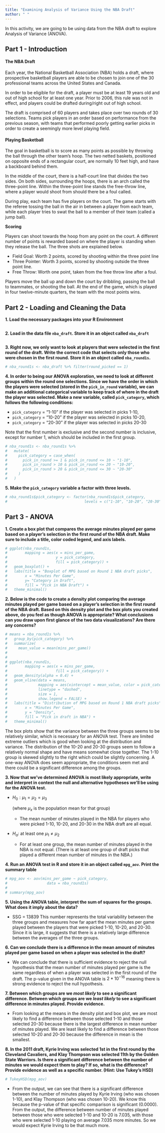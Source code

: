 ```yaml
---
title: "Examining Analysis of Variance Using the NBA Draft"
author: " " 
---
```


In this activity, we are going to be using data from the NBA draft to explore Analysis of Variance (ANOVA).

## Part 1 - Introduction

#### The NBA Draft

Each year, the National Basketball Association (NBA) holds a draft, where prospective basketball players are able to be chosen to join one of the 30 professional teams across the United States and Canada.

In order to be eligible for the draft, a player must be at least 19 years old and out of high school for at least one year. Prior to 2006, this rule was not in effect, and players could be drafted during/right out of high school.

The draft is comprised of 60 players and takes place over two rounds of 30 selections. Teams pick players in an order based on performance from the previous season, with teams that performed poorly getting earlier picks in order to create a seemingly more level playing field.

#### Playing Basketball

The goal in basketball is to score as many points as possible by throwing the ball through the other team's hoop. The two netted baskets, positioned on opposite ends of a rectangular court, are normally 10 feet high, and have a backboard behind them.

In the middle of the court, there is a half-court line that divides the two sides. On both sides, surrounding the hoops, there is an arch called the three-point line. Within the three-point line stands the free-throw line, where a player would shoot from should there be a foul called.

During play, each team has five players on the court. The game starts with the referee tossing the ball in the air in between a player from each team, while each player tries to swat the ball to a member of their team (called a jump ball).

**Scoring**

Players can shoot towards the hoop from any point on the court. A different number of points is rewarded based on where the player is standing when they release the ball. The three shots are explained below.

-   Field Goal: Worth 2 points, scored by shooting within the three point line
-   Three Pointer: Worth 3 points, scored by shooting outside the three point line.
-   Free Throw: Worth one point, taken from the free throw line after a foul.

Players move the ball up and down the court by dribbling, passing the ball to teammates, or shooting the ball. At the end of the game, which is played in four twelve-minute quarters, the team with the most points wins.

## Part 2 - Loading and Cleaning the Data 

**1.  Load the necessary packages into your R Environment**

```r

```

**2.  Load in the data file `nba_draft`. Store it in an object called `nba_draft`**

```r

```

**3.  Right now, we only want to look at players that were selected in the first round of the draft. Write the correct code that selects only those who were chosen in the first round. Store it in an object called `nba_round1s`.**

```r
# nba_round1s <- nba_draft %>% filter(round_picked == 1)
```

**4. In order to being our ANOVA exploration, we need to look at different groups within the round one selections. Since we have the order in which the players were selected (stored in the `pick_in_round` variable), we can make an additional categorical variable to keep track of where in the draft the player was selected. Make a new variable, called `pick_category`, which follows the following conditions: **

- `pick_category` = "1-10" if the player was selected in picks 1-10, 
- `pick_category` = "10-20" if the player was selected in picks 10-20,
- `pick_category` = "20-30" if the player was selected in picks 20-30

Note that the first number is exclusive and the second number is inclusive, except for number 1, which should be included in the first group. 

```r
# nba_round1s <- nba_round1s %>%
#   mutate(
#     pick_category = case_when(
#       pick_in_round >= 1 & pick_in_round <= 10 ~ "1-10",
#       pick_in_round > 10 & pick_in_round <= 20 ~ "10-20",
#       pick_in_round > 20 & pick_in_round <= 30 ~ "20-30"
#     )
#   )
```

**5. Make the `pick_category` variable a factor with three levels.**

```r
# nba_round1s$pick_category <- factor(nba_round1s$pick_category,
#                                   levels = c("1-10", "10-20", "20-30"))
```

## Part 3 - ANOVA

**1. Create a box plot that compares the average minutes played per game based on a player's selection in the first round of the NBA draft. Make sure to include a title, color coded legend, and axis labels.**

```r
# ggplot(nba_round1s,
#        mapping = aes(x = mins_per_game,
#                      y = pick_category,
#                      fill = pick_category)) +
#   geom_boxplot() +
#   labs(title = "Boxplot of MPG based on Round 1 NBA draft picks",
#        x = "Minutes Per Game",
#        y= "Category in Draft",
#        fill = "Pick in NBA Draft") +
#   theme_minimal()
```

**2. Below is the code to create a density plot comparing the average minutes played per game based on a player's selection in the first round of the NBA draft. Based on this density plot and the box plots you created above, do you feel as though ANOVA is appropriate? What conclusions can you draw upon first glance of the two data visualizations? Are there any concerns? **

```r
# means = nba_round1s %>%
#   group_by(pick_category) %>%
#   summarize(
#     mean_value = mean(mins_per_game))
# 
# 
# ggplot(nba_round1s,
#        mapping = aes(x = mins_per_game,
#                      fill = pick_category)) +
#   geom_density(alpha = 0.4) +
#   geom_vline(data = means,
#              mapping = aes(xintercept = mean_value, color = pick_category),
#              linetype = "dashed",
#              size = 1,
#              show.legend = FALSE) +
#   labs(title = "Distribution of MPG based on Round 1 NBA draft picks",
#        x = "Minutes Per Game",
#        y = "Density",
#        fill = "Pick in draft in NBA") +
#   theme_minimal()
```

The box plots show that the variance between the three groups seems to be relatively similar, which is necessary for an ANOVA test. There are limited extreme outliers which is good when looking at the distribution and variance. The distribution of the 10-20 and 20-30 groups seem to follow a relatively normal shape and have means somewhat close together. The 1-10 group is skewed slightly to the right which could be slightly concerning. A one-way ANOVA does seem appropriate, the conditions seem met and there could be a significant difference among the groups. 

**3. Now that we've determined ANOVA is most likely appropriate, write and interpret in context the null and alternative hypotheses we'll be using for the ANOVA test. **

* $H_0: \mu_1 = \mu_2 = \mu_3$

  (where $\mu_x$ is the population mean for that group)
  
  * The mean number of minutes played in the NBA for players who were picked 1-10, 10-20, and 20-30 in the NBA draft are all equal. 

* $H_a:$ at least one $\mu_1 \neq \mu_2$

  * For at least one group, the mean number of minutes played in the NBA is not equal. (There is at least one group of draft picks that played a different mean number of minutes in the NBA.) 
  
**4. Run an ANOVA test in R and store it in an object called `mpg_aov`. Print the summary table** 

```r
# mpg_aov <- aov(mins_per_game ~ pick_category,
#                  data = nba_round1s)
# 
# summary(mpg_aov)
```

**5. Using the ANOVA table, interpret the sum of squares for the groups. What does it imply about the data?** 

* SSG = 13839 This number represents the total variability between the three groups and measures how far apart the mean minutes per game played between the players that were picked 1-10, 10-20, and 20-30. Since it is large, it suggests that there is a relatively large difference between the averages of the three groups. 

**6. Can we conclude there is a difference in the mean amount of minutes played per game based on when a player was selected in the draft?**

  * We can conclude that there is sufficient evidence to reject the null hypothesis that the mean number of minutes played per game is the same regardless of when a player was selected in the first round of the draft. The p-value given in the ANOVA table is $2*10^{-16}$ meaning there is strong evidence to reject the null hypothesis. 
  

**7. Between which groups are we *most likely* to see a significant difference. Between which groups are we *least likely* to see a significant difference in minutes played. Provide evidence.**

* From looking at the means in the density plot and box plot, we are most likely to find a difference between those selected 1-10 and those selected 20-30 because there is the largest difference in mean number of minutes played. We are least likely to find a difference between those selected 10-20 and 20-30 because the difference in mean is the smallest. 

**8. In the 2011 draft, Kyrie Irving was selected 1st in the first round by the Cleveland Cavaliers, and Klay Thompson was selected 11th by the Golden State Warriors. Is there a significant difference between the number of minutes we would expect them to play? If so, what is the difference? Provide evidence as well as a specific number. (Hint: Use Tukey's HSD)**

```r
# TukeyHSD(mpg_aov)
```

* From the output, we can see that there is a significant difference between the number of minutes played by Kyrie Irving (who was chosen 1-10), and Klay Thompson (who was chosen 10-20). We know this because the p-value of that specific comparison is significant (0.0000). From the output, the difference between number of minutes played between those who were selected 1-10 and 10-20 is 7.035, with those who were selected 1-10 playing on average 7.035 more minutes. So we would expect Kyrie Irving to be that much more. 

 